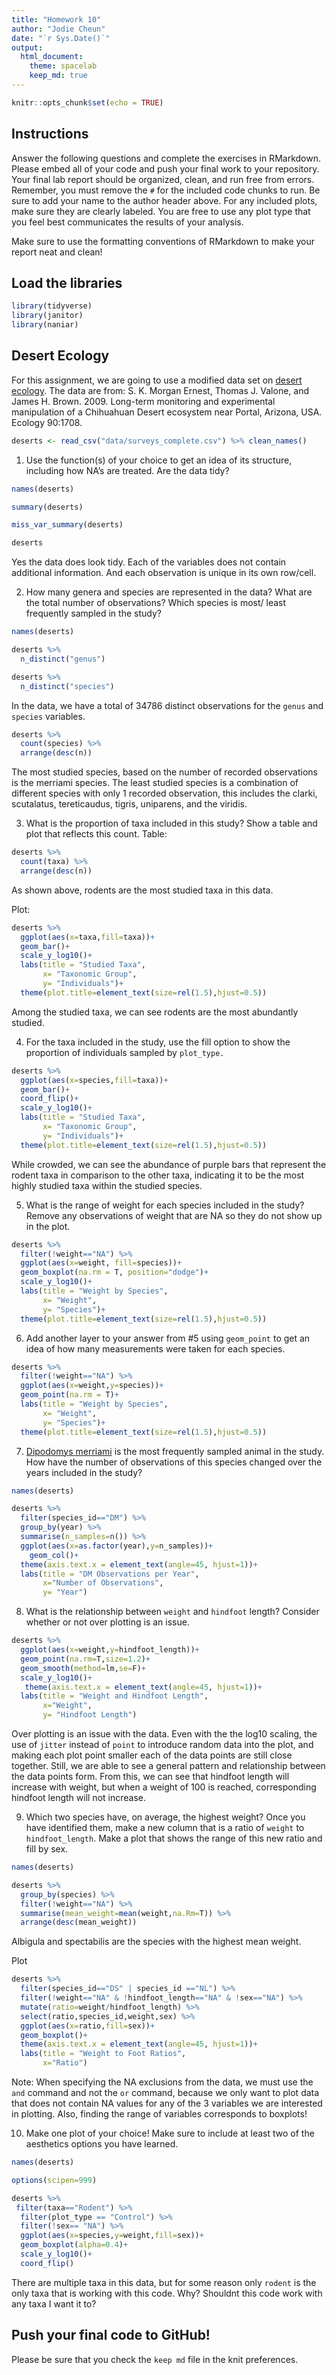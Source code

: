 ```yaml
---
title: "Homework 10"
author: "Jodie Cheun"
date: "`r Sys.Date()`"
output:
  html_document: 
    theme: spacelab
    keep_md: true
---
```


```r
knitr::opts_chunk$set(echo = TRUE)
```

## Instructions
Answer the following questions and complete the exercises in RMarkdown. Please embed all of your code and push your final work to your repository. Your final lab report should be organized, clean, and run free from errors. Remember, you must remove the `#` for the included code chunks to run. Be sure to add your name to the author header above. For any included plots, make sure they are clearly labeled. You are free to use any plot type that you feel best communicates the results of your analysis.  

Make sure to use the formatting conventions of RMarkdown to make your report neat and clean!  

## Load the libraries
```r
library(tidyverse)
library(janitor)
library(naniar)
``` 

## Desert Ecology
For this assignment, we are going to use a modified data set on [desert ecology](http://esapubs.org/archive/ecol/E090/118/). The data are from: S. K. Morgan Ernest, Thomas J. Valone, and James H. Brown. 2009. Long-term monitoring and experimental manipulation of a Chihuahuan Desert ecosystem near Portal, Arizona, USA. Ecology 90:1708.
```r
deserts <- read_csv("data/surveys_complete.csv") %>% clean_names()
```

1. Use the function(s) of your choice to get an idea of its structure, including how NA's are treated. Are the data tidy? 
```r
names(deserts)
```

```r
summary(deserts)
```
```r
miss_var_summary(deserts)
```
```r
deserts
```
Yes the data does look tidy. Each of the variables does not contain additional information. And each observation is unique in its own row/cell. 

2. How many genera and species are represented in the data? What are the total number of observations? Which species is most/ least frequently sampled in the study?
```r
names(deserts)
```

```r
deserts %>% 
  n_distinct("genus")
```

```r
deserts %>% 
  n_distinct("species")
```

In the data, we have a total of 34786 distinct observations for the `genus` and `species` variables. 

```r
deserts %>% 
  count(species) %>% 
  arrange(desc(n))
```
The most studied species, based on the number of recorded observations is the merriami species. The least studied species is a combination of different species with only 1 recorded observation, this includes the clarki, scutalatus, tereticaudus, tigris, uniparens, and the viridis. 

3. What is the proportion of taxa included in this study? Show a table and plot that reflects this count.
Table: 
```r
deserts %>% 
  count(taxa) %>% 
  arrange(desc(n))
```
As shown above, rodents are the most studied taxa in this data. 

Plot: 
```r
deserts %>% 
  ggplot(aes(x=taxa,fill=taxa))+
  geom_bar()+
  scale_y_log10()+
  labs(title = "Studied Taxa",
       x= "Taxonomic Group",
       y= "Individuals")+
  theme(plot.title=element_text(size=rel(1.5),hjust=0.5))
```
Among the studied taxa, we can see rodents are the most abundantly studied. 

4. For the taxa included in the study, use the fill option to show the proportion of individuals sampled by `plot_type.`
```r
deserts %>% 
  ggplot(aes(x=species,fill=taxa))+
  geom_bar()+
  coord_flip()+
  scale_y_log10()+
  labs(title = "Studied Taxa",
       x= "Taxonomic Group",
       y= "Individuals")+
  theme(plot.title=element_text(size=rel(1.5),hjust=0.5))
```
While crowded, we can see the abundance of purple bars that represent the rodent taxa in comparison to the other taxa, indicating it to be the most highly studied taxa within the studied species. 

5. What is the range of weight for each species included in the study? Remove any observations of weight that are NA so they do not show up in the plot.

```r
deserts %>% 
  filter(!weight=="NA") %>% 
  ggplot(aes(x=weight, fill=species))+
  geom_boxplot(na.rm = T, position="dodge")+
  scale_y_log10()+
  labs(title = "Weight by Species",
       x= "Weight",
       y= "Species")+
  theme(plot.title=element_text(size=rel(1.5),hjust=0.5))
```

6. Add another layer to your answer from #5 using `geom_point` to get an idea of how many measurements were taken for each species.
```r
deserts %>% 
  filter(!weight=="NA") %>% 
  ggplot(aes(x=weight,y=species))+
  geom_point(na.rm = T)+
  labs(title = "Weight by Species",
       x= "Weight",
       y= "Species")+
  theme(plot.title=element_text(size=rel(1.5),hjust=0.5))
```

7. [Dipodomys merriami](https://en.wikipedia.org/wiki/Merriam's_kangaroo_rat) is the most frequently sampled animal in the study. How have the number of observations of this species changed over the years included in the study?

```r
names(deserts)
```


```r
deserts %>% 
  filter(species_id=="DM") %>% 
  group_by(year) %>% 
  summarise(n_samples=n()) %>% 
  ggplot(aes(x=as.factor(year),y=n_samples))+
    geom_col()+
  theme(axis.text.x = element_text(angle=45, hjust=1))+
  labs(title = "DM Observations per Year",
       x="Number of Observations",
       y= "Year")
```

8. What is the relationship between `weight` and `hindfoot` length? Consider whether or not over plotting is an issue.
```r
deserts %>% 
  ggplot(aes(x=weight,y=hindfoot_length))+
  geom_point(na.rm=T,size=1.2)+
  geom_smooth(method=lm,se=F)+
  scale_y_log10()+
   theme(axis.text.x = element_text(angle=45, hjust=1))+
  labs(title = "Weight and Hindfoot Length",
       x="Weight",
       y= "Hindfoot Length")
```
Over plotting is an issue with the data. Even with the the log10 scaling, the use of `jitter` instead of `point` to introduce random data into the plot, and making each plot point smaller each of the data points are still close together. Still, we are able to see a general pattern and relationship between the data points form. From this, we can see that hindfoot length will increase with weight, but when a weight of 100 is reached, corresponding hindfoot length will not increase. 

9. Which two species have, on average, the highest weight? Once you have identified them, make a new column that is a ratio of `weight` to `hindfoot_length`. Make a plot that shows the range of this new ratio and fill by sex.
```r
names(deserts)
```
```r
deserts %>% 
  group_by(species) %>% 
  filter(!weight=="NA") %>% 
  summarise(mean_weight=mean(weight,na.Rm=T)) %>% 
  arrange(desc(mean_weight))
```
Albigula and spectabilis are the species with the highest mean weight. 

Plot
```r
deserts %>% 
  filter(species_id=="DS" | species_id =="NL") %>% 
  filter(!weight=="NA" & !hindfoot_length=="NA" & !sex=="NA") %>% 
  mutate(ratio=weight/hindfoot_length) %>%
  select(ratio,species_id,weight,sex) %>% 
  ggplot(aes(x=ratio,fill=sex))+
  geom_boxplot()+
  theme(axis.text.x = element_text(angle=45, hjust=1))+
  labs(title = "Weight to Foot Ratios",
       x="Ratio")
```
Note: When specifying the NA exclusions from the data, we must use the `and` command and not the `or` command, because we only want to plot data that does not contain NA values for any of the 3 variables we are interested in plotting. Also, finding the range of variables corresponds to boxplots! 

10. Make one plot of your choice! Make sure to include at least two of the aesthetics options you have learned.
```r
names(deserts)
```
```r
options(scipen=999)
```

```r
deserts %>% 
 filter(taxa=="Rodent") %>% 
  filter(plot_type == "Control") %>% 
  filter(!sex== "NA") %>% 
  ggplot(aes(x=species,y=weight,fill=sex))+
  geom_boxplot(alpha=0.4)+
  scale_y_log10()+
  coord_flip()
```
There are multiple taxa in this data, but for some reason only `rodent` is the only taxa that is working with this code. Why? Shouldnt this code work with any taxa I want it to? 


## Push your final code to GitHub!
Please be sure that you check the `keep md` file in the knit preferences. 